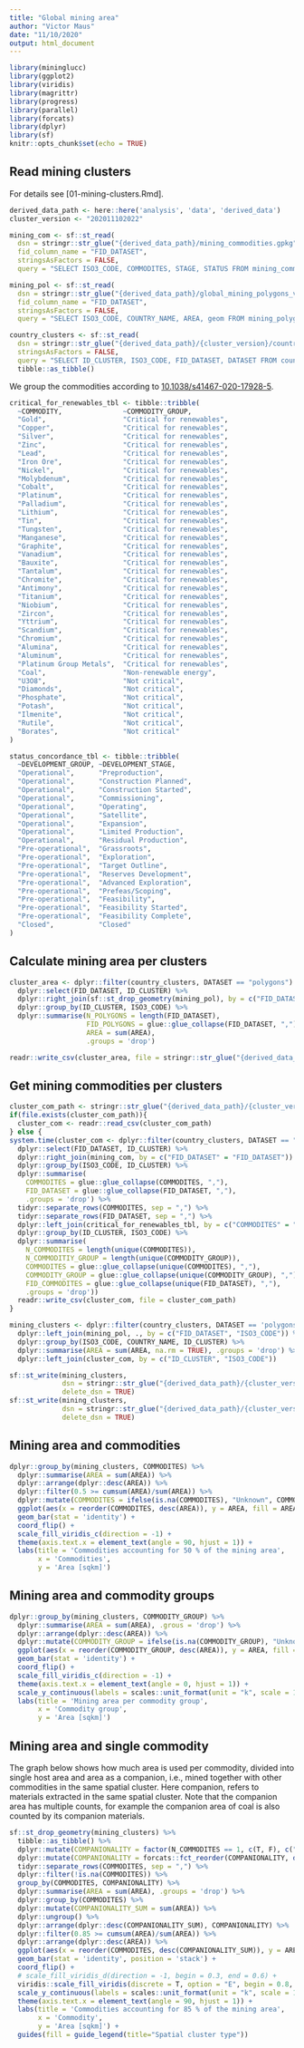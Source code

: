 ```yaml
---
title: "Global mining area"
author: "Victor Maus"
date: "11/10/2020"
output: html_document
---
```


```r
library(mininglucc)
library(ggplot2)
library(viridis)
library(magrittr)
library(progress)
library(parallel)
library(forcats)
library(dplyr)
library(sf)
knitr::opts_chunk$set(echo = TRUE)
```


## Read mining clusters 

For details see [01-mining-clusters.Rmd]. 

```r
derived_data_path <- here::here('analysis', 'data', 'derived_data')
cluster_version <- "202011102022"

mining_com <- sf::st_read(
  dsn = stringr::str_glue("{derived_data_path}/mining_commodities.gpkg"),
  fid_column_name = "FID_DATASET",
  stringsAsFactors = FALSE,
  query = "SELECT ISO3_CODE, COMMODITES, STAGE, STATUS FROM mining_commodities") 

mining_pol <- sf::st_read(
  dsn = stringr::str_glue("{derived_data_path}/global_mining_polygons_v1.gpkg"),
  fid_column_name = "FID_DATASET",
  stringsAsFactors = FALSE,
  query = "SELECT ISO3_CODE, COUNTRY_NAME, AREA, geom FROM mining_polygons") 

country_clusters <- sf::st_read(
  dsn = stringr::str_glue("{derived_data_path}/{cluster_version}/country_dbclusters.gpkg"),
  stringsAsFactors = FALSE, 
  query = "SELECT ID_CLUSTER, ISO3_CODE, FID_DATASET, DATASET FROM country_clusters") %>% 
  tibble::as_tibble()
```
We group the commodities according to [10.1038/s41467-020-17928-5](https://doi.org/10.1038/s41467-020-17928-5).

```r

critical_for_renewables_tbl <- tibble::tribble(
  ~COMMODITY,               ~COMMODITY_GROUP,
  "Gold",                   "Critical for renewables",
  "Copper",                 "Critical for renewables",
  "Silver",                 "Critical for renewables",
  "Zinc",                   "Critical for renewables",
  "Lead",                   "Critical for renewables",
  "Iron Ore",               "Critical for renewables",
  "Nickel",                 "Critical for renewables",
  "Molybdenum",             "Critical for renewables",
  "Cobalt",                 "Critical for renewables",
  "Platinum",               "Critical for renewables",
  "Palladium",              "Critical for renewables",
  "Lithium",                "Critical for renewables",
  "Tin",                    "Critical for renewables",
  "Tungsten",               "Critical for renewables",
  "Manganese",              "Critical for renewables",
  "Graphite",               "Critical for renewables",
  "Vanadium",               "Critical for renewables",
  "Bauxite",                "Critical for renewables",
  "Tantalum",               "Critical for renewables",
  "Chromite",               "Critical for renewables",
  "Antimony",               "Critical for renewables",
  "Titanium",               "Critical for renewables",
  "Niobium",                "Critical for renewables",
  "Zircon",                 "Critical for renewables",
  "Yttrium",                "Critical for renewables",
  "Scandium",               "Critical for renewables",
  "Chromium",               "Critical for renewables",
  "Alumina",                "Critical for renewables",
  "Aluminum",               "Critical for renewables",
  "Platinum Group Metals",  "Critical for renewables",
  "Coal",                   "Non-renewable energy",
  "U3O8",                   "Not critical",
  "Diamonds",               "Not critical",
  "Phosphate",              "Not critical",
  "Potash",                 "Not critical",
  "Ilmenite",               "Not critical",
  "Rutile",                 "Not critical",
  "Borates",                "Not critical"
)

status_concordance_tbl <- tibble::tribble(
  ~DEVELOPMENT_GROUP, ~DEVELOPMENT_STAGE,
  "Operational",      "Preproduction",
  "Operational",      "Construction Planned",
  "Operational",      "Construction Started",
  "Operational",      "Commissioning",
  "Operational",      "Operating",
  "Operational",      "Satellite",
  "Operational",      "Expansion",
  "Operational",      "Limited Production",
  "Operational",      "Residual Production",
  "Pre-operational",  "Grassroots",
  "Pre-operational",  "Exploration",
  "Pre-operational",  "Target Outline",
  "Pre-operational",  "Reserves Development",
  "Pre-operational",  "Advanced Exploration",
  "Pre-operational",  "Prefeas/Scoping",
  "Pre-operational",  "Feasibility",
  "Pre-operational",  "Feasibility Started",
  "Pre-operational",  "Feasibility Complete",
  "Closed",           "Closed"
)

```


## Calculate mining area per clusters 

```r
cluster_area <- dplyr::filter(country_clusters, DATASET == "polygons") %>% 
  dplyr::select(FID_DATASET, ID_CLUSTER) %>% 
  dplyr::right_join(sf::st_drop_geometry(mining_pol), by = c("FID_DATASET" = "FID_DATASET")) %>% 
  dplyr::group_by(ID_CLUSTER, ISO3_CODE) %>% 
  dplyr::summarise(N_POLYGONS = length(FID_DATASET),
                   FID_POLYGONS = glue::glue_collapse(FID_DATASET, ","),
                   AREA = sum(AREA), 
                   .groups = 'drop')

readr::write_csv(cluster_area, file = stringr::str_glue("{derived_data_path}/{cluster_version}/cluster_area.csv"))
```

## Get mining commodities per clusters 

```r
cluster_com_path <- stringr::str_glue("{derived_data_path}/{cluster_version}/cluster_com.csv")
if(file.exists(cluster_com_path)){
  cluster_com <- readr::read_csv(cluster_com_path)
} else {
system.time(cluster_com <- dplyr::filter(country_clusters, DATASET == "commodities") %>% 
  dplyr::select(FID_DATASET, ID_CLUSTER) %>% 
  dplyr::right_join(mining_com, by = c("FID_DATASET" = "FID_DATASET")) %>% 
  dplyr::group_by(ISO3_CODE, ID_CLUSTER) %>% 
  dplyr::summarise(
    COMMODITES = glue::glue_collapse(COMMODITES, ","),
    FID_DATASET = glue::glue_collapse(FID_DATASET, ","), 
    .groups = 'drop') %>% 
  tidyr::separate_rows(COMMODITES, sep = ",") %>% 
  tidyr::separate_rows(FID_DATASET, sep = ",") %>% 
  dplyr::left_join(critical_for_renewables_tbl, by = c("COMMODITES" = "COMMODITY")) %>% 
  dplyr::group_by(ID_CLUSTER, ISO3_CODE) %>% 
  dplyr::summarise(
    N_COMMODITES = length(unique(COMMODITES)),
    N_COMMODITIY_GROUP = length(unique(COMMODITY_GROUP)),
    COMMODITES = glue::glue_collapse(unique(COMMODITES), ","),
    COMMODITY_GROUP = glue::glue_collapse(unique(COMMODITY_GROUP), ","),
    FID_COMMODITES = glue::glue_collapse(unique(FID_DATASET), ","),
    .groups = 'drop'))
  readr::write_csv(cluster_com, file = cluster_com_path)
}

```


```r
mining_clusters <- dplyr::filter(country_clusters, DATASET == 'polygons') %>% 
  dplyr::left_join(mining_pol, ., by = c("FID_DATASET", "ISO3_CODE")) %>% 
  dplyr::group_by(ISO3_CODE, COUNTRY_NAME, ID_CLUSTER) %>% 
  dplyr::summarise(AREA = sum(AREA, na.rm = TRUE), .groups = 'drop') %>% 
  dplyr::left_join(cluster_com, by = c("ID_CLUSTER", "ISO3_CODE"))

sf::st_write(mining_clusters, 
             dsn = stringr::str_glue("{derived_data_path}/{cluster_version}/mining_clusters.gpkg"),
             delete_dsn = TRUE)
sf::st_write(mining_clusters, 
             dsn = stringr::str_glue("{derived_data_path}/{cluster_version}/mining_clusters.geojson"),
             delete_dsn = TRUE)
```



## Mining area and commodities

```r
dplyr::group_by(mining_clusters, COMMODITES) %>% 
  dplyr::summarise(AREA = sum(AREA)) %>% 
  dplyr::arrange(dplyr::desc(AREA)) %>% 
  dplyr::filter(0.5 >= cumsum(AREA)/sum(AREA)) %>%
  dplyr::mutate(COMMODITES = ifelse(is.na(COMMODITES), "Unknown", COMMODITES)) %>% 
  ggplot(aes(x = reorder(COMMODITES, desc(AREA)), y = AREA, fill = AREA)) + 
  geom_bar(stat = 'identity') + 
  coord_flip() +
  scale_fill_viridis_c(direction = -1) + 
  theme(axis.text.x = element_text(angle = 90, hjust = 1)) + 
  labs(title = 'Commodities accounting for 50 % of the mining area', 
       x = 'Commodities',
       y = 'Area [sqkm]')
```


## Mining area and commodity groups

```r
dplyr::group_by(mining_clusters, COMMODITY_GROUP) %>% 
  dplyr::summarise(AREA = sum(AREA), .grous = 'drop') %>% 
  dplyr::arrange(dplyr::desc(AREA)) %>% 
  dplyr::mutate(COMMODITY_GROUP = ifelse(is.na(COMMODITY_GROUP), "Unknown", COMMODITY_GROUP)) %>% 
  ggplot(aes(x = reorder(COMMODITY_GROUP, desc(AREA)), y = AREA, fill = AREA)) + 
  geom_bar(stat = 'identity') + 
  coord_flip() +
  scale_fill_viridis_c(direction = -1) + 
  theme(axis.text.x = element_text(angle = 0, hjust = 1)) + 
  scale_y_continuous(labels = scales::unit_format(unit = "k", scale = 1e-3, accuracy = 1)) + 
  labs(title = 'Mining area per commodity group', 
       x = 'Commodity group',
       y = 'Area [sqkm]')
```


## Mining area and single commodity

The graph below shows how much area is used per commodity, divided into single host area 
and area as a companion, i.e., mined together with other commodities in the same spatial cluster. 
Here companion, refers to materials extracted in the same spatial cluster. 
Note that the companion area has multiple counts, for example the companion area 
of coal is also counted by its companion materials. 

```r
sf::st_drop_geometry(mining_clusters) %>%  
  tibble::as_tibble() %>% 
  dplyr::mutate(COMPANIONALITY = factor(N_COMMODITES == 1, c(T, F), c("Single host", "Companion"))) %>% 
  dplyr::mutate(COMPANIONALITY = forcats::fct_reorder(COMPANIONALITY, desc(COMPANIONALITY))) %>% 
  tidyr::separate_rows(COMMODITES, sep = ",") %>% 
  dplyr::filter(!is.na(COMMODITES)) %>% 
  group_by(COMMODITES, COMPANIONALITY) %>% 
  dplyr::summarise(AREA = sum(AREA), .groups = 'drop') %>% 
  dplyr::group_by(COMMODITES) %>% 
  dplyr::mutate(COMPANIONALITY_SUM = sum(AREA)) %>%
  dplyr::ungroup() %>% 
  dplyr::arrange(dplyr::desc(COMPANIONALITY_SUM), COMPANIONALITY) %>% 
  dplyr::filter(0.85 >= cumsum(AREA)/sum(AREA)) %>%
  dplyr::arrange(dplyr::desc(AREA)) %>% 
  ggplot(aes(x = reorder(COMMODITES, desc(COMPANIONALITY_SUM)), y = AREA, fill = COMPANIONALITY)) +
  geom_bar(stat = 'identity', position = 'stack') +
  coord_flip() +
  # scale_fill_viridis_d(direction = -1, begin = 0.3, end = 0.6) +
  viridis::scale_fill_viridis(discrete = T, option = "E", begin = 0.8, end = 0.3) +
  scale_y_continuous(labels = scales::unit_format(unit = "k", scale = 1e-3, accuracy = 1)) +
  theme(axis.text.x = element_text(angle = 90, hjust = 1)) +
  labs(title = 'Commodities accounting for 85 % of the mining area',
       x = 'Commodity',
       y = 'Area [sqkm]') +
  guides(fill = guide_legend(title="Spatial cluster type"))
```


